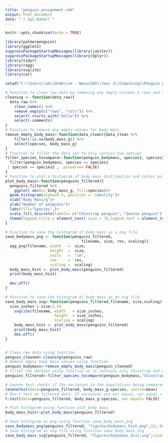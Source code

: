 ---
title: "penguin_assignment.rmd"
output: html_document
date: "`r Sys.Date()`"
---

```{r setup, include=FALSE}
knitr::opts_chunk$set(echo = TRUE)
```

```{r}
library(palmerpenguins)
library(ggplot2)
suppressPackageStartupMessages(library(janitor))
suppressPackageStartupMessages(library(dplyr))
library(tidyr)
library(ragg)
library(svglite)
library(car)
```

```{r}
setwd("C:\\Users\\am\\OneDrive - Nexus365\\Year 3\\Computing\\Penguin projects")
```

```{r}
# Function to clean raw data by removing any empty columns & rows and symbols in column names
cleaning <- function(data_raw){
  data_raw %>%
    clean_names() %>%
    remove_empty(c("rows", "cols")) %>%
    select(-starts_with("delta")) %>%
    select(-comments)
}
# Function to remove any empty values for body mass
remove_empty_body_mass<-function(data_clean){data_clean %>%
    filter(!is.na(body_mass_g)) %>%
    select(species, body_mass_g)
}
# Function to filter the data set to only contain two species
filter_species_tocompare<-function(penguin_bodymass, species1, species2){
  filter(penguin_bodymass, species == species1
 | species == species2 , .preserve= FALSE)
}
# Function to plot a histogram of body mass distribution and colour points by species
plot_body_mass<-function(penguins_filtered){
  penguins_filtered %>% 
    ggplot( aes(x= body_mass_g, fill=species))+
  geom_histogram(alpha=0.5, position = 'identity')+
  xlab("Body Mass/g")+
  ylab("Number of penguins")+
  labs(fill="Species",)+
  scale_fill_discrete(labels= c("Chinstrap penguin", "Gentoo penguin"))+
  theme(legend.title = element_text( size = 7),legend.text = element_text(size = 6), legend.position = c(.89, .90), legend.key.size = unit(0.3, 'cm'))
}

# Function to save the histogram of body mass as a png file
save_bodymass_png <- function(penguins_filtered, 
                                  filename, size, res, scaling){
  agg_png(filename, width   =  size,
                    height  =  size, 
                    units   =  "cm", 
                    res     =  res, 
                    scaling =  scaling)
  body_mass_hist <- plot_body_mass(penguins_filtered)
  print(body_mass_hist)
  
  dev.off()
}

# Function to save the histogram of body mass as an svg file
save_body_mass_svg<-function(penguins_filtered,filename, size,scaling){
  size_inches = size/2.54
    svglite(filename, width   = size_inches, 
                      height  = size_inches, 
                      scaling = scaling)
    body_mass_hist <- plot_body_mass(penguins_filtered)
    print(body_mass_hist)
    dev.off()
}



```
```{r}
# Clean raw data using function
penguin_cleaned<-cleaning(penguins_raw)
# Remove empty body mass values using function
penguin_bodymass<-remove_empty_body_mass(penguin_cleaned)
# Filter the dataset using function so it contains only Chinstrap and Gentoo species
penguins_filtered<-filter_species_tocompare(penguin_bodymass,"Chinstrap penguin (Pygoscelis antarctica)","Gentoo penguin (Pygoscelis papua)")

```
```{r}
# Levene test checks if the variances in the populations being compared are equal. P value of <0.05 means variances are significantly different to each other.
leveneTest(data=penguins_filtered, body_mass_g~species, centre=mean)
# Run t test on filtered data. If variances are not equal, var.equal = FALSE
t.test(data=penguins_filtered, body_mass_g~species, var.equal= FALSE)
```
```{r}
# Plot histogram using function plot_body_mass
body_mass_hist<-plot_body_mass(penguins_filtered)
```

```{r}

# Save histogram as png using function save_body_mass_png
save_bodymass_png(penguins_filtered, "figures/bodymass_hist.png",15, 600, 1 )
# Save histogram as svg file using function save_body_mass_svg
save_body_mass_svg(penguins_filtered, "figures/bodymass_hist.svg",size=15, scaling = 1)
```


